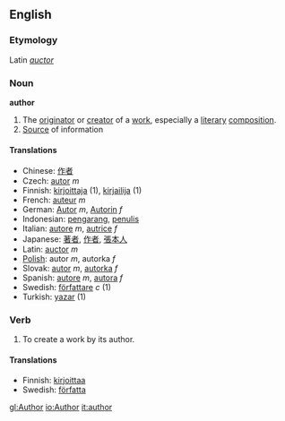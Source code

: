 ==English==
===Etymology===
Latin ''[[auctor]]''
===Noun===
'''author'''
# The [[originator]] or [[creator]] of a [[work]], especially a [[literary]] [[composition]].
# [[Source]] of information

====Translations====
*Chinese: [[作者]]
*Czech: [[autor]] ''m''
*Finnish: [[kirjoittaja]] (1), [[kirjailija]] (1)
*French: [[auteur]] ''m''
*German: [[Autor]] ''m'', [[Autorin]] ''f''
*Indonesian: [[karang|pengarang]], [[tulis|penulis]]
*Italian: [[autore]] ''m'', [[autrice]] ''f''
*Japanese: [[著者]], [[作者]], [[張本人]]
*Latin: [[auctor]] ''m''
*[[Polish]]: autor ''m'', autorka ''f''
*Slovak: [[autor]] ''m'', [[autorka]] ''f''
*Spanish: [[autore]] ''m'', [[autora]] ''f''
*Swedish: [[författare]] ''c'' (1)
*Turkish: [[yazar]] (1)

===Verb===
# To create a work by its author.

====Translations====

*Finnish: [[kirjoittaa]]
*Swedish: [[författa]]

[[gl:Author]]
[[io:Author]]
[[it:author]]